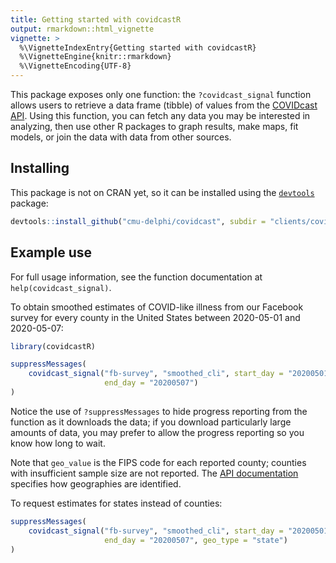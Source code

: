```yaml
---
title: Getting started with covidcastR
output: rmarkdown::html_vignette
vignette: >
  %\VignetteIndexEntry{Getting started with covidcastR}
  %\VignetteEngine{knitr::rmarkdown}
  %\VignetteEncoding{UTF-8}
---
```


This package exposes only one function: the `?covidcast_signal` function allows
users to retrieve a data frame (tibble) of values from the [COVIDcast
API](https://cmu-delphi.github.io/delphi-epidata/api/covidcast.html). Using this
function, you can fetch any data you may be interested in analyzing, then use
other R packages to graph results, make maps, fit models, or join the data with
data from other sources.

## Installing

This package is not on CRAN yet, so it can be installed using the
[`devtools`](https://cran.r-project.org/package=devtools) package:

```r
devtools::install_github("cmu-delphi/covidcast", subdir = "clients/covidcastR")
```

## Example use

For full usage information, see the function documentation at
`help(covidcast_signal)`.

To obtain smoothed estimates of COVID-like illness from our Facebook survey for
every county in the United States between 2020-05-01 and 2020-05-07:

```r
library(covidcastR)

suppressMessages(
    covidcast_signal("fb-survey", "smoothed_cli", start_day = "20200501",
                     end_day = "20200507")
)
```

Notice the use of `?suppressMessages` to hide progress reporting from the
function as it downloads the data; if you download particularly large amounts of
data, you may prefer to allow the progress reporting so you know how long to
wait.

Note that `geo_value` is the FIPS code for each reported county; counties with
insufficient sample size are not reported. The [API
documentation](https://cmu-delphi.github.io/delphi-epidata/api/covidcast.html)
specifies how geographies are identified.

To request estimates for states instead of counties:

```r
suppressMessages(
    covidcast_signal("fb-survey", "smoothed_cli", start_day = "20200501",
                     end_day = "20200507", geo_type = "state")
)
```

